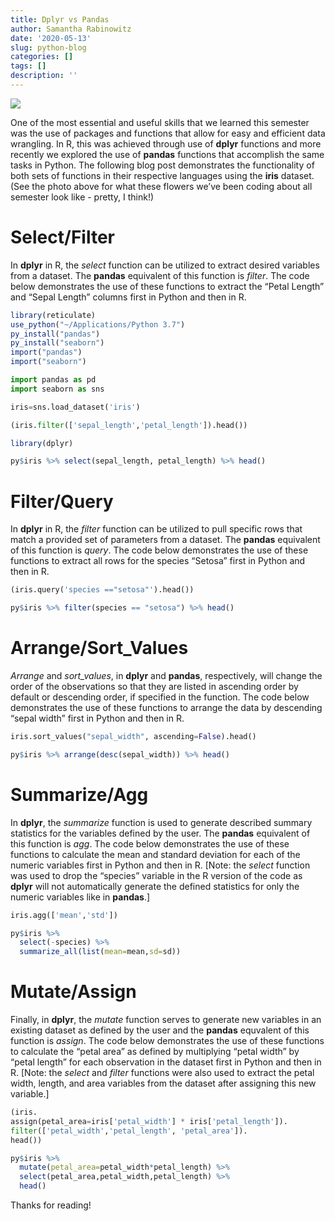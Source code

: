 ```yaml
---
title: Dplyr vs Pandas
author: Samantha Rabinowitz
date: '2020-05-13'
slug: python-blog
categories: []
tags: []
description: ''
---
```


![](/blog/2020-05-13-python-blog_files/iris_pic.jpeg)

One of the most essential and useful skills that we learned this semester was the use of packages and functions that allow for easy and efficient data wrangling. In R, this was achieved through use of **dplyr** functions and more recently we explored the use of **pandas** functions that accomplish the same tasks in Python. The following blog post demonstrates the functionality of both sets of functions in their respective languages using the **iris** dataset. (See the photo above for what these flowers we've been coding about all semester look like - pretty, I think!)

# Select/Filter

In **dplyr** in R, the *select* function can be utilized to extract desired variables from a dataset. The **pandas** equivalent of this function is *filter*. The code below demonstrates the use of these functions to extract the "Petal Length" and "Sepal Length" columns first in Python and then in R.

```R
library(reticulate)
use_python("~/Applications/Python 3.7")
py_install("pandas")
py_install("seaborn")
import("pandas")
import("seaborn")
```

```python
import pandas as pd
import seaborn as sns

iris=sns.load_dataset('iris')

(iris.filter(['sepal_length','petal_length']).head())
```

```R
library(dplyr)
```

```R
py$iris %>% select(sepal_length, petal_length) %>% head()
```

# Filter/Query

In **dplyr** in R, the *filter* function can be utilized to pull specific rows that match a provided set of parameters from a dataset. The **pandas** equivalent of this function is *query*. The code below demonstrates the use of these functions to extract all rows for the species "Setosa" first in Python and then in R.

```python
(iris.query('species =="setosa"').head())
```

```R
py$iris %>% filter(species == "setosa") %>% head()
```

# Arrange/Sort_Values

*Arrange* and *sort_values*, in **dplyr** and **pandas**, respectively, will change the order of the observations so that they are listed in ascending order by default or descending order, if specified in the function. The code below demonstrates the use of these functions to arrange the data by descending "sepal width" first in Python and then in R. 

```python
iris.sort_values("sepal_width", ascending=False).head()
```

```R
py$iris %>% arrange(desc(sepal_width)) %>% head()
```

# Summarize/Agg

In **dplyr**, the *summarize* function is used to generate described summary statistics for the variables defined by the user. The **pandas** equivalent of this function is *agg*. The code below demonstrates the use of these functions to calculate the mean and standard deviation for each of the numeric variables first in Python and then in R. [Note: the *select* function was used to drop the "species" variable in the R version of the code as **dplyr** will not automatically generate the defined statistics for only the numeric variables like in **pandas**.]

```python
iris.agg(['mean','std'])
```

```R
py$iris %>% 
  select(-species) %>% 
  summarize_all(list(mean=mean,sd=sd))
```

# Mutate/Assign

Finally, in **dplyr**, the *mutate* function serves to generate new variables in an existing dataset as defined by the user and the **pandas** equvalent of this function is *assign*. The code below demonstrates the use of these functions to calculate the "petal area" as defined by multiplying "petal width" by "petal length" for each observation in the dataset first in Python and then in R. [Note: the *select* and *filter* functions were also used to extract the petal width, length, and area variables from the dataset after assigning this new variable.]

```python
(iris.
assign(petal_area=iris['petal_width'] * iris['petal_length']).
filter(['petal_width','petal_length', 'petal_area']).
head())
```

```R
py$iris %>% 
  mutate(petal_area=petal_width*petal_length) %>% 
  select(petal_area,petal_width,petal_length) %>% 
  head()
```

Thanks for reading! 